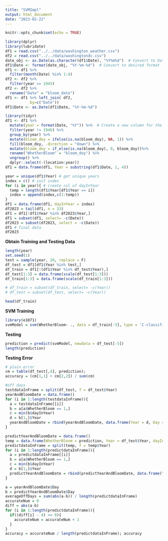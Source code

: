 ```yaml
---
title: "SVMImpl"
output: html_document
date: "2023-02-22"
---
```


```r
knitr::opts_chunk$set(echo = TRUE)
```

```r
library(dplyr)
library(lubridate)
df1 = read.csv("../../data/washington_weather.csv")
df2 = read.csv("../../data/washingtondc.csv")
date_obj <- as.Date(as.character(df1$Date), "%Y%m%d")  # Convert to Date object
df1$Date <- format(date_obj, "%Y-%m-%d")  # Convert to desired format
df1 <- df1 %>%
  filter(month(Date) %in% 1:4)
df2 <- df2 %>%
  filter(year >= 1945)
df2 <- df2 %>%
  rename("Date" = "bloom_date")
df1 <- df1 %>% left_join( df2, 
           by=c("Date"))
df1$Date <- as.Date(df1$Date, "%Y-%m-%d")

library(tidyr)
df1 <- df1 %>%
  mutate(year = format(Date, "%Y")) %>%  # Create a new column for the year
  filter(year != 1946) %>%
  group_by(year) %>%
  mutate(bloom_doy = ifelse(is.na(bloom_doy), NA, 1)) %>%
  fill(bloom_doy, .direction = "down") %>%
  mutate(bloom_doy = if_else(is.na(bloom_doy), 0, bloom_doy))%>%
  rename("WhetherBloom" = "bloom_doy") %>%
  ungroup() %>%
  dplyr::select(-(location:year)) 
df1 = data.frame(df1, Year = substring(df1$Date, 1, 4))

year = unique(df1$Year) # get unique years
index = c() # init index
for (i in year){ # create col of dayInYear 
  temp = length(df1$Year[df1$Year == i])
  index = append(index,c(1:temp))
}
df1 = data.frame(df1, dayInYear = index)
df2023 = tail(df1, n = 33)
df1 = df1[!df1$Year %in% df2023$Year,]
df1 = subset(df1, select= -c(Date))
df2023 = subset(df2023, select = -c(Date))
df1 # final data
df2023
```

**Obtain Training and Testing Data**
```r
length(year)
set.seed(1)
test = sample(year, 20, replace = F)
df_test = df1[df1$Year %in% test,]
df_train = df1[!(df1$Year %in% df_test$Year),]
df_test[1:3] = data.frame(scale(df_test[1:3]))
df_train[1:3] = data.frame(scale(df_train[1:3]))

# df_train = subset(df_train, select= -c(Year))
# df_test = subset(df_test, select= -c(Year))

head(df_train)
```


**SVM Training**

```r
library(e1071)
svmModel = svm(WhetherBloom~ ., data = df_train[-5], type = 'C-classification', kernal = 'radial basis')
```

**Testing**
```r
prediction = predict(svmModel, newdata = df_test[-5])
length(prediction)
```

**Testing Error**
```r
# plain error
cm = table(df_test[,4], prediction); 
accuracy = (cm[1,1] + cm[2,2]) / sum(cm)

#off days
testdataInFrame = split(df_test, f = df_test$Year)
yearAndBloomDate = data.frame()
for (i in 1:length(testdataInFrame)){
  a = testdataInFrame[[i]]
  b = a[a$WhetherBloom == 1,]
  c = min(b$dayInYear)
  d = b[1,]$Year
  yearAndBloomDate = rbind(yearAndBloomDate, data.frame(Year = d, Day = c))
}

predictYearAndBloomDate = data.frame()
temp = data.frame(WhetherBloom = prediction, Year = df_test$Year, dayInYear = df_test$dayInYear)
predictdataInFrame = split(temp, f = temp$Year)
for (i in 1:length(predictdataInFrame)){
  a = predictdataInFrame[[i]]
  b = a[a$WhetherBloom == 1,]
  c = min(b$dayInYear)
  d = b[1,]$Year
  predictYearAndBloomDate = rbind(predictYearAndBloomDate, data.frame(Year = d, Day = c))
}

a = yearAndBloomDate$Day
b = predictYearAndBloomDate$Day
averageOffDays = sum(abs(a-b)) / length(predictdataInFrame)
accurateNum = 0
diff = abs(a-b)
for (i in 1:length(predictdataInFrame)){
  if((diff[i] - 4) <= 0){
    accurateNum = accurateNum + 1
  }
}
accuracy = accurateNum / length(predictdataInFrame); accuracy

```


